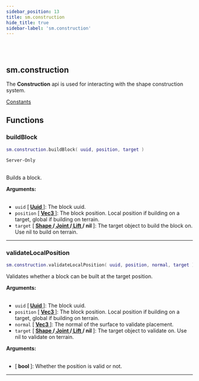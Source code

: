 ```yaml
---
sidebar_position: 13
title: sm.construction
hide_title: true
sidebar-label: 'sm.construction'
---
```


<br></br>

## sm.construction

The <strong>Construction</strong> api is used for interacting with the shape construction system.

[Constants](/docs/lua/game_script_env/Constants#smconstructionconstants)

## Functions

### buildBlock

```lua
sm.construction.buildBlock( uuid, position, target )
```
<code>Server-Only</code> <br></br>

Builds a block.

<strong>Arguments:</strong> <br></br>

- <code>uuid</code> [<strong> <a href="/docs/lua/game_script_env/userdata/Uuid"> Uuid </a> </strong>]: The block uuid.
- <code>position</code> [<strong> <a href="/docs/lua/game_script_env/userdata/Vec3"> Vec3 </a> </strong>]: The block position. Local position if building on a target, global if building on terrain.
- <code>target</code> [<strong> <a href="/docs/game_script_env/userdata/Shape"> Shape </a>/<a href="/docs/game_script_env/userdata/Joint"> Joint </a>/<a href="/docs/game_script_env/userdata/Lift"> Lift </a>/ nil </strong>]: The target object to build the block on. Use nil to build on terrain.

---

### validateLocalPosition

```lua
sm.construction.validateLocalPosition( uuid, position, normal, target )
```

Validates whether a block can be built at the target position.

<strong>Arguments:</strong> <br></br>

- <code>uuid</code> [<strong> <a href="/docs/lua/game_script_env/userdata/Uuid"> Uuid </a> </strong>]: The block uuid.
- <code>position</code> [<strong> <a href="/docs/lua/game_script_env/userdata/Vec3"> Vec3 </a> </strong>]: The block position. Local position if building on a target, global if building on terrain.
- <code>normal</code> [<strong> <a href="/docs/lua/game_script_env/userdata/Vec3"> Vec3 </a> </strong>]: The normal of the surface to validate placement.
- <code>target</code> [<strong> <a href="/docs/game_script_env/userdata/Shape"> Shape </a>/<a href="/docs/game_script_env/userdata/Joint"> Joint </a>/<a href="/docs/game_script_env/userdata/Lift"> Lift </a>/ nil </strong>]: The target object to validate on. Use nil to validate on terrain.

<strong>Arguments:</strong> <br></br>

- [<strong> bool </strong>]: Whether the position is valid or not.

---














